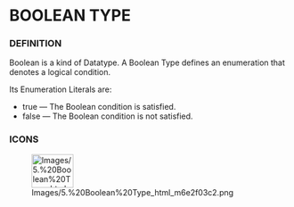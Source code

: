             
= BOOLEAN TYPE =
 
=== DEFINITION ===
 
Boolean is a kind of Datatype. A Boolean Type defines an enumeration that denotes a logical condition.

 
Its Enumeration Literals are:

 
* true &mdash; The Boolean condition is satisfied.
* false &mdash; The Boolean condition is not satisfied.
 
=== ICONS ===
 
[[Image:Images/5.%20Boolean%20Type_html_m6e2f03c2.png|75x60px]]

   